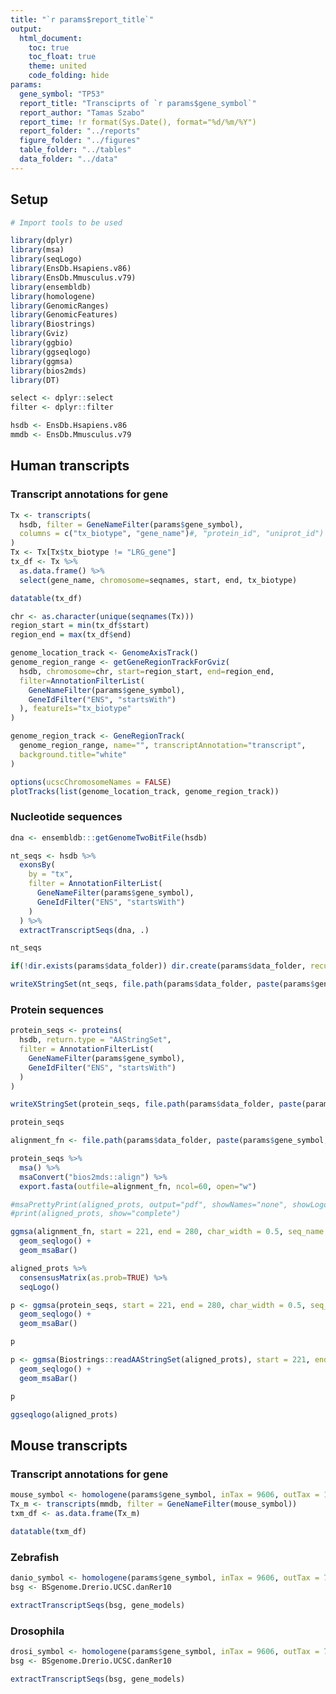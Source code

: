 ```yaml
---
title: "`r params$report_title`"
output: 
  html_document:
    toc: true
    toc_float: true
    theme: united
    code_folding: hide
params:
  gene_symbol: "TP53"
  report_title: "Transciprts of `r params$gene_symbol`"
  report_author: "Tamas Szabo"
  report_time: !r format(Sys.Date(), format="%d/%m/%Y")
  report_folder: "../reports"
  figure_folder: "../figures"
  table_folder: "../tables"
  data_folder: "../data"
---
```


## Setup

```r
# Import tools to be used

library(dplyr)
library(msa)
library(seqLogo)
library(EnsDb.Hsapiens.v86)
library(EnsDb.Mmusculus.v79)
library(ensembldb)
library(homologene)
library(GenomicRanges)
library(GenomicFeatures)
library(Biostrings)
library(Gviz)
library(ggbio)
library(ggseqlogo)
library(ggmsa)
library(bios2mds)
library(DT)

select <- dplyr::select
filter <- dplyr::filter

hsdb <- EnsDb.Hsapiens.v86
mmdb <- EnsDb.Mmusculus.v79
```

## Human transcripts

### Transcript annotations for gene

```r
Tx <- transcripts(
  hsdb, filter = GeneNameFilter(params$gene_symbol),
  columns = c("tx_biotype", "gene_name")#, "protein_id", "uniprot_id")
)
Tx <- Tx[Tx$tx_biotype != "LRG_gene"]
tx_df <- Tx %>%
  as.data.frame() %>%
  select(gene_name, chromosome=seqnames, start, end, tx_biotype)

datatable(tx_df)
```

```r
chr <- as.character(unique(seqnames(Tx)))
region_start = min(tx_df$start)
region_end = max(tx_df$end)

genome_location_track <- GenomeAxisTrack()
genome_region_range <- getGeneRegionTrackForGviz(
  hsdb, chromosome=chr, start=region_start, end=region_end,
  filter=AnnotationFilterList(
    GeneNameFilter(params$gene_symbol),
    GeneIdFilter("ENS", "startsWith")
  ), featureIs="tx_biotype"
)

genome_region_track <- GeneRegionTrack(
  genome_region_range, name="", transcriptAnnotation="transcript",
  background.title="white"
)

options(ucscChromosomeNames = FALSE)
plotTracks(list(genome_location_track, genome_region_track))
```

### Nucleotide sequences

```r
dna <- ensembldb:::getGenomeTwoBitFile(hsdb)

nt_seqs <- hsdb %>%
  exonsBy(
    by = "tx",
    filter = AnnotationFilterList(
      GeneNameFilter(params$gene_symbol),
      GeneIdFilter("ENS", "startsWith")
    )
  ) %>%
  extractTranscriptSeqs(dna, .)

nt_seqs
```

```r
if(!dir.exists(params$data_folder)) dir.create(params$data_folder, recursive=TRUE)

writeXStringSet(nt_seqs, file.path(params$data_folder, paste(params$gene_symbol, "_nt_human.fa", sep="_")))
```


### Protein sequences

```r
protein_seqs <- proteins(
  hsdb, return.type = "AAStringSet",
  filter = AnnotationFilterList(
    GeneNameFilter(params$gene_symbol),
    GeneIdFilter("ENS", "startsWith")
  )
)

writeXStringSet(protein_seqs, file.path(params$data_folder, paste(params$gene_symbol, "_aa_human.fa", sep="_")))

protein_seqs
```

```r
alignment_fn <- file.path(params$data_folder, paste(params$gene_symbol, "_msa_human.fa", sep="_"))

protein_seqs %>%
  msa() %>%
  msaConvert("bios2mds::align") %>%
  export.fasta(outfile=alignment_fn, ncol=60, open="w")

#msaPrettyPrint(aligned_prots, output="pdf", showNames="none", showLogo="none", askForOverwrite=FALSE, verbose=FALSE)
#print(aligned_prots, show="complete")

ggmsa(alignment_fn, start = 221, end = 280, char_width = 0.5, seq_name = T) +
  geom_seqlogo() +
  geom_msaBar()
```

```r
aligned_prots %>%
  consensusMatrix(as.prob=TRUE) %>%
  seqLogo()
```

```r
p <- ggmsa(protein_seqs, start = 221, end = 280, char_width = 0.5, seq_name = T) +
  geom_seqlogo() +
  geom_msaBar()

p
```

```r
p <- ggmsa(Biostrings::readAAStringSet(aligned_prots), start = 221, end = 280, char_width = 0.5, seq_name = T) +
  geom_seqlogo() +
  geom_msaBar()

p
```

```r
ggseqlogo(aligned_prots)
```


## Mouse transcripts

### Transcript annotations for gene

```r
mouse_symbol <- homologene(params$gene_symbol, inTax = 9606, outTax = 10090)
Tx_m <- transcripts(mmdb, filter = GeneNameFilter(mouse_symbol))
txm_df <- as.data.frame(Tx_m)

datatable(txm_df)
```

### Zebrafish

```r
danio_symbol <- homologene(params$gene_symbol, inTax = 9606, outTax = 7955)
bsg <- BSgenome.Drerio.UCSC.danRer10

extractTranscriptSeqs(bsg, gene_models)
```

### Drosophila

```r
drosi_symbol <- homologene(params$gene_symbol, inTax = 9606, outTax = 7227)
bsg <- BSgenome.Drerio.UCSC.danRer10

extractTranscriptSeqs(bsg, gene_models)
```

